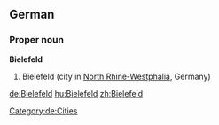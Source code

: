 {{wikipedia}}
{{wikipedia|lang=de}}
==German==
===Proper noun===
'''Bielefeld'''
# Bielefeld (city in [[North Rhine-Westphalia]], Germany)
[[Category:de:Cities]]

[[de:Bielefeld]]
[[hu:Bielefeld]]
[[zh:Bielefeld]]
